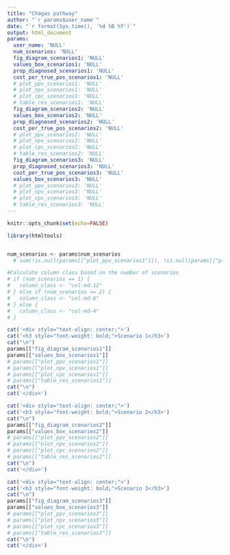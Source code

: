 ```yaml
---
title: "Chagas pathway"
author: "`r params$user_name`"
date: "`r format(Sys.time(), '%d %B %Y')`"
output: html_document
params:
  user_name: 'NULL'
  num_scenarios: 'NULL'
  fig_diagram_scenarios1: 'NULL'
  values_box_scenarios1: 'NULL'
  prop_diagnosed_scenarios1: 'NULL' 
  cost_per_true_pos_scenarios1: 'NULL'
  # plot_ppv_scenarios1: 'NULL'
  # plot_npv_scenarios1: 'NULL'
  # plot_cpc_scenarios1: 'NULL'
  # table_res_scenarios1: 'NULL'
  fig_diagram_scenarios2: 'NULL'
  values_box_scenarios2: 'NULL'
  prop_diagnosed_scenarios2: 'NULL' 
  cost_per_true_pos_scenarios2: 'NULL'
  # plot_ppv_scenarios2: 'NULL'
  # plot_npv_scenarios2: 'NULL'
  # plot_cpc_scenarios2: 'NULL'
  # table_res_scenarios2: 'NULL'
  fig_diagram_scenarios3: 'NULL'
  prop_diagnosed_scenarios3: 'NULL' 
  cost_per_true_pos_scenarios3: 'NULL'
  values_box_scenarios3: 'NULL'
  # plot_ppv_scenarios3: 'NULL'
  # plot_npv_scenarios3: 'NULL'
  # plot_cpc_scenarios3: 'NULL'
  # table_res_scenarios3: 'NULL'
---
```



```r
knitr::opts_chunk$set(echo=FALSE)

library(htmltools)


num_scenarios <- params$num_scenarios
  # sum(!is.null(params[["plot_ppv_scenarios1"]]), !is.null(params[["plot_ppv_scenarios2"]]), !is.null(params[["plot_ppv_scenarios3"]]))

#Calculate column class based on the number of scenarios
# if (num_scenarios == 1) {
#   column_class <- "col-md-12"
# } else if (num_scenarios == 2) {
#   column_class <- "col-md-6"
# } else {
#   column_class <- "col-md-4"
# }
```


<!-- <div class="row"> -->
```r
cat('<div style="text-align: center;">') 
cat('<h3 style="font-weight: bold;">Scenario 1</h3>') 
cat("\n")
params[["fig_diagram_scenarios1"]]
params[["values_box_scenarios1"]]
# params[["plot_ppv_scenarios1"]]
# params[["plot_npv_scenarios1"]]
# params[["plot_cpc_scenarios1"]]
# params[["table_res_scenarios1"]]
cat("\n")
cat('</div>')
```

```r
cat('<div style="text-align: center;">') 
cat('<h3 style="font-weight: bold;">Scenario 2</h3>')
cat("\n")
params[["fig_diagram_scenarios2"]]
params[["values_box_scenarios2"]]
# params[["plot_ppv_scenarios2"]]
# params[["plot_npv_scenarios2"]]
# params[["plot_cpc_scenarios2"]]
# params[["table_res_scenarios2"]]
cat("\n")
cat('</div>')
```

```r
cat('<div style="text-align: center;">') 
cat('<h3 style="font-weight: bold;">Scenario 3</h3>')
cat("\n")
params[["fig_diagram_scenarios3"]]
params[["values_box_scenarios3"]]
# params[["plot_ppv_scenarios3"]]
# params[["plot_npv_scenarios3"]]
# params[["plot_cpc_scenarios3"]]
# params[["table_res_scenarios3"]]
cat("\n")
cat('</div>')
```

<!-- # ```{r, results='asis'} -->
<!-- # plotlist = list() -->
<!-- # if (num_scenarios >= 1) { -->
<!-- #   params[["fig_diagram_scenarios1"]] -->
<!-- #   params[["plot_ppv_scenarios1"]] -->
<!-- #  -->
<!-- # } -->

<!-- #Iterate over scenarios and generate columns -->
<!-- # res <- lapply(1:num_scenarios, function(i) params[[paste0("fig_diagram_scenarios", i)]]) -->
<!-- # res1 <- lapply(1:2, function(i) params[[paste0("plot_ppv_scenarios", i)]]) -->
<!-- # htmltools::tagList(res) -->
<!-- # htmltools::tagList(res1) -->

<!-- # for (i in 1:num_scenarios) { -->
<!-- #     scenario_name <- paste0("Scenario ", i) -->
<!-- #     # cat(paste0('<div class="', column_class, '">')) -->
<!-- #     # cat("\n", scenario_name, "\n") -->
<!-- #     # cat('<div style="text-align: center;">') -->
<!-- #     plotlist[[i]] <- list( -->
<!-- #         fig_diagra = params[[paste0("fig_diagram_scenarios", i)]], -->
<!-- #         plot_ppv = print(params[[paste0("plot_ppv_scenarios", i)]]) -->
<!-- #     ) -->
<!-- #     # print(params[[paste0("plot_ppv_scenarios", i)]]) -->
<!-- #     # print(params[[paste0("plot_npv_scenarios", i)]]) -->
<!-- #     # print(params[[paste0("plot_cpc_scenarios", i)]]) -->
<!-- #     # cat("</div>") -->
<!-- #     # cat("</div>") -->
<!-- #     # cat("\n") -->
<!-- # } -->
<!-- #  -->
<!-- # htmltools::tagList(setNames(plotlist, NULL)) -->
<!-- ``` -->
<!-- </div> -->



<!-- # ```{r, results='asis'} -->
<!-- # cat('<div style="text-align: center;">') -->
<!-- # print(params[["scatterplot_plot"]]) -->
<!-- # cat('</div>') -->
<!-- # -->
<!-- # # params[["scatterplot_plot"]] -->
<!-- # ``` -->


